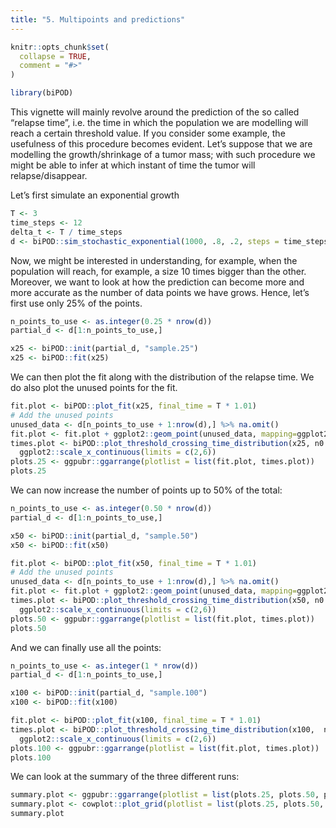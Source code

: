 ```yaml
---
title: "5. Multipoints and predictions"
---
```


```r
knitr::opts_chunk$set(
  collapse = TRUE,
  comment = "#>"
)
```

```r
library(biPOD)
```

This vignette will mainly revolve around the prediction of the so called "relapse time", i.e. the time in which the population we are modelling will reach a certain threshold value. If you consider some example, the usefulness of this procedure becomes evident. Let's suppose that we are modelling the growth/shrinkage of a tumor mass; with such procedure we might be able to infer at which instant of time the tumor will relapse/disappear. 

Let's first simulate an exponential growth

```r
T <- 3
time_steps <- 12
delta_t <- T / time_steps
d <- biPOD::sim_stochastic_exponential(1000, .8, .2, steps = time_steps, delta_t = delta_t)
```

Now, we might be interested in understanding, for example, when the population will reach, for example, a size 10 times bigger than the other. Moreover, we want to look at how the prediction can become more and more accurate as the number of data points we have grows. Hence, let's first use only 25% of the points.

```r
n_points_to_use <- as.integer(0.25 * nrow(d))
partial_d <- d[1:n_points_to_use,]

x25 <- biPOD::init(partial_d, "sample.25")
x25 <- biPOD::fit(x25)
```

We can then plot the fit along with the distribution of the relapse time. We do also plot the unused points for the fit.

```r
fit.plot <- biPOD::plot_fit(x25, final_time = T * 1.01)
# Add the unused points
unused_data <- d[n_points_to_use + 1:nrow(d),] %>% na.omit()
fit.plot <- fit.plot + ggplot2::geom_point(unused_data, mapping=ggplot2::aes(x=time, y=count), alpha = .2)
times.plot <- biPOD::plot_threshold_crossing_time_distribution(x25, n0 * 10) + 
  ggplot2::scale_x_continuous(limits = c(2,6))
plots.25 <- ggpubr::ggarrange(plotlist = list(fit.plot, times.plot))
plots.25
```

We can now increase the number of points up to 50% of the total:

```r
n_points_to_use <- as.integer(0.50 * nrow(d))
partial_d <- d[1:n_points_to_use,]

x50 <- biPOD::init(partial_d, "sample.50")
x50 <- biPOD::fit(x50)
```

```r
fit.plot <- biPOD::plot_fit(x50, final_time = T * 1.01)
# Add the unused points
unused_data <- d[n_points_to_use + 1:nrow(d),] %>% na.omit()
fit.plot <- fit.plot + ggplot2::geom_point(unused_data, mapping=ggplot2::aes(x=time, y=count), alpha = .2)
times.plot <- biPOD::plot_threshold_crossing_time_distribution(x50, n0 * 10) +
  ggplot2::scale_x_continuous(limits = c(2,6))
plots.50 <- ggpubr::ggarrange(plotlist = list(fit.plot, times.plot))
plots.50
```

And we can finally use all the points:

```r
n_points_to_use <- as.integer(1 * nrow(d))
partial_d <- d[1:n_points_to_use,]

x100 <- biPOD::init(partial_d, "sample.100")
x100 <- biPOD::fit(x100)
```

```r
fit.plot <- biPOD::plot_fit(x100, final_time = T * 1.01)
times.plot <- biPOD::plot_threshold_crossing_time_distribution(x100,  n0 * 10) +
  ggplot2::scale_x_continuous(limits = c(2,6))
plots.100 <- ggpubr::ggarrange(plotlist = list(fit.plot, times.plot))
plots.100
```

We can look at the summary of the three different runs:

```r
summary.plot <- ggpubr::ggarrange(plotlist = list(plots.25, plots.50, plots.100), labels = c("25%", "50%", "100%"), ncol = 1)
summary.plot <- cowplot::plot_grid(plotlist = list(plots.25, plots.50, plots.100), ncol = 1)
summary.plot
```
